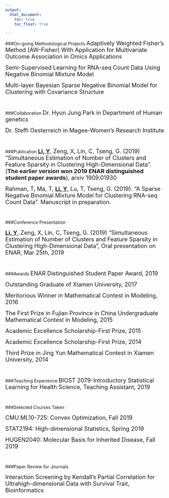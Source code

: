 ```yaml
---
output:
  html_document:
    toc: true
    toc_float: true

---
```


###On-going Methodological Projects
<font size="4">Adaptively Weighted Fisher’s Method (AW-Fisher) With Application for Multivariate Outcome Association in Omics Applications</font>

<font size="4">Semi-Supervised Learning for RNA-seq Count Data Using Negative Binomial Mixture Model</font>

<font size="4">Multi-layer Bayesian Sparse Negative Binomial Model for Clustering with Covariance Structure</font>

<br />

###Collaboration
<font size="4">Dr. Hyun Jung Park in Department of Human genetics</font>

<font size="4">Dr. Steffi Oesterreich in Magee-Women’s Research Institute</font>

<br />

###Publication
<font size="4"> **<u>Li, Y</u>**, Zeng, X, Lin, C, Tseng, G. (2019) “Simultaneous Estimation of Number of Clusters and Feature Sparsity in Clustering High-Dimensional Data”. (**The earlier version won 2019 ENAR distinguished student paper awards**), arxiv 1909.01930 </font> 

<font size="4"> Rahman, T, Ma, T, **<u>Li, Y</u>**, Lu, T, Tseng, G. (2019). “A Sparse Negative Binomial Mixture Model for Clustering RNA-seq Count Data”. Manuscript in preparation. </font> 

<br />

###Conference Presentation

<font size="4"> **<u>Li, Y</u>**, Zeng, X, Lin, C, Tseng, G. (2019) “Simultaneous Estimation of Number of Clusters and Feature Sparsity in Clustering High-Dimensional Data”, Oral presentation on ENAR, Mar 25th, 2019 </font> 

<br />

###Awards
<font size="4">ENAR Distinguished Student Paper Award, 2019</font> 

<font size="4">Outstanding Graduate of Xiamen University, 2017</font>

<font size="4">Meritorious Winner in Mathematical Contest in Modeling, 2016</font>

<font size="4">The First Prize in Fujian Province in China Undergraduate Mathematical Contest in Modeling, 2015</font>

<font size="4">Academic Excellence Scholarship-First Prize, 2015</font>

<font size="4">Academic Excellence Scholarship-First Prize, 2014</font>

<font size="4">Third Prize in Jing Yun Mathematical Contest in Xiamen University, 2014</font>

<br />

###Teaching Experience
<font size="4">BIOST 2079-Introductory Statistical Learning for Health Science, Teaching Assistant, 2019</font>

<br />

###Selected Courses Taken

<font size="4">CMU ML10-725: Convex Optimization, Fall 2019</font>

<font size="4">STAT2194: High-dimensional Statistics, Spring 2019</font>

<font size="4">HUGEN2040: Molecular Basis for Inherited Disease, Fall 2019</font>

<br />

###Paper Review for Journals

<font size="4">Interaction Screening by Kendall's Partial Correlation for Ultrahigh-dimensional Data with Survival Trait, Bioinformatics</font>







